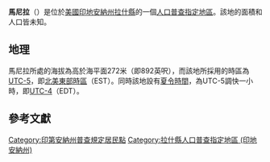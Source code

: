 {{noteTA
|G1=USState
|G2=地名
|G3=Unit
}}
{{Infobox settlement
|official_name            = 馬尼拉
|native_name = Manilla
|settlement_type          = [[人口普查指定地區|人口普查指定地區]]
|image_skyline            = Manilla, Indiana.jpg
|imagesize                = 250px
|image_map                = Rush County Indiana Incorporated and Unincorporated areas Manilla Highlighted 1846422.svg
|mapsize                  = 250px
|pushpin_map              = USA Indiana
|pushpin_label            = 馬尼拉
|pushpin_label_position   = top
|pushpin_map_caption      = 馬尼拉在印地安納州的位置
|subdivision_type         = [[世界政區索引|國家]]
|subdivision_type1        = [[美国州份|州份]]
|subdivision_type2        = [[印地安納州行政区划|縣]]
|subdivision_name         = [[美国|美国]]
|subdivision_name1        = [[印地安納州|印地安納州]]
|subdivision_name2        = [[拉什縣_(印地安納州)|拉什縣]]
|elevation_ft             = 892
|elevation_m              = 272
|area_total_km2           = 
|area_total_sq_mi         = 
|area_land_km2            = 
|area_land_sq_mi          = 
|area_water_km2           = 
|area_water_sq_mi         = 
|population_as_of         = 2010
|population_footnotes     = 
|population_total         = 
|population_metro         = 
|population_density_km2   = auto
|population_density_sq_mi = auto
|timezone                 = [[北美东部时区|北美东部时区]]
|utc_offset               = -5
|coordinates              = {{coord|39|34|27|N|85|37|10|W|display=inline,title}}
| coor_pinpoint           = 
| coordinates_footnotes   = 
|timezone_DST             = EDT
|utc_offset_DST           = -4
|postal_code_type         = [[美國郵區編號|郵區編號]]
|postal_code              = Rush County Indiana Incorporated and Unincorporated areas Manilla Highlighted 1846422.svg
|area_code                = {{link-en|电话区号812|Area code 812|812}}
|blank_name = [[地名信息系统|GNIS ID]]
|blank_info = 438518<ref name="GNIS">{{cite gnis|438518|Manilla}}</ref>
}}
'''馬尼拉'''（{{lang-en|Manilla}}）是位於[[美國|美國]][[印地安納州|印地安納州]][[拉什縣_(印地安納州)|拉什縣]]的一個[[人口普查指定地區|人口普查指定地區]]。該地的面積和人口皆未知。

== 地理 ==
馬尼拉所處的海拔為高於海平面272米（即892英呎），而該地所採用的時區為[[UTC-5|UTC-5]]，即[[北美東部時區|北美東部時區]]（EST）。同時該地設有[[夏令時間|夏令時間]]，為UTC-5調快一小時，即[[UTC-4|UTC-4]]（EDT）。

== 參考文獻 ==
{{reflist}}

{{拉什縣 (印地安納州)}}

{{DEFAULTSORT:Manilla}}
[[Category:印第安納州普查規定居民點|Category:印第安納州普查規定居民點]]
[[Category:拉什縣人口普查指定地區_(印地安納州)|Category:拉什縣人口普查指定地區 (印地安納州)]]

{{Indiana-geo-stub}}